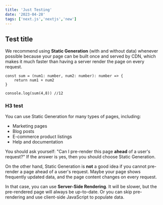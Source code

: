 ```yaml
---
title: 'Just Testing'
date: '2023-04-28'
tags: ['next.js','nextjs','new']
---
```


## Test title

We recommend using **Static Generation** (with and without data) whenever possible because your page can be built once and served by CDN, which makes it much faster than having a server render the page on every request.

```ts:test.tsx showLineNumbers {2}
const sum = (num1: number, num2: number): number => {
    return num1 + num2
}

console.log(sum(4,8)) //12
```
### H3 test

You can use Static Generation for many types of pages, including:

- Marketing pages
- Blog posts
- E-commerce product listings
- Help and documentation

You should ask yourself: "Can I pre-render this page **ahead** of a user's request?" If the answer is yes, then you should choose Static Generation.

On the other hand, Static Generation is **not** a good idea if you cannot pre-render a page ahead of a user's request. Maybe your page shows frequently updated data, and the page content changes on every request.

In that case, you can use **Server-Side Rendering**. It will be slower, but the pre-rendered page will always be up-to-date. Or you can skip pre-rendering and use client-side JavaScript to populate data.
